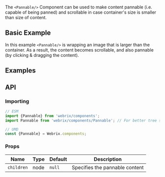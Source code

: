 
The `<Pannable/>` Component can be used to make content pannable (i.e. capable of being panned)
and scrollable in case container's size is smaller than size of content.

## Basic Example

<Example file='docs/components/pannable/BasicExample' height={400}/>

In this example `<Pannable/>` is wrapping an image that is larger than the container.
As a result, the content becomes scrollable, and also pannable (by clicking & dragging the content).

## Examples

<PreviewList query='pannable'/>

## API

### Importing

```jsx
// ESM
import {Pannable} from 'webrix/components';
import Pannable from 'webrix/components/Pannable'; // For better tree shaking

// UMD
const {Pannable} = Webrix.components;
```

### Props

Name|Type|Default|Description
---|---|---|---
`children`|node|`null`|Specifies the pannable content